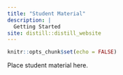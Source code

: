 ```yaml
---
title: "Student Material"
description: |
  Getting Started
site: distill::distill_website
---
```


```r
knitr::opts_chunk$set(echo = FALSE)
```

Place student material here.
